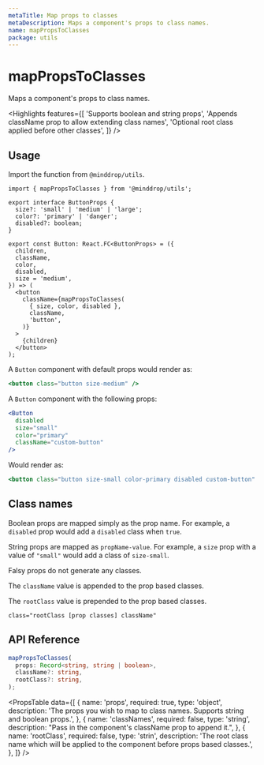 ```yaml
---
metaTitle: Map props to classes
metaDescription: Maps a component's props to class names.
name: mapPropsToClasses
package: utils
---
```


# mapPropsToClasses

<Description>Maps a component's props to class names.</Description>

<Highlights
  features={[
    'Supports boolean and string props',
    'Appends className prop to allow extending class names',
    'Optional root class applied before other classes',
  ]}
/>

## Usage

Import the function from `@minddrop/utils`.

```tsx
import { mapPropsToClasses } from '@minddrop/utils';

export interface ButtonProps {
  size?: 'small' | 'medium' | 'large';
  color?: 'primary' | 'danger';
  disabled?: boolean;
}

export const Button: React.FC<ButtonProps> = ({
  children,
  className,
  color,
  disabled,
  size = 'medium',
}) => (
  <button
    className={mapPropsToClasses(
      { size, color, disabled },
      className,
      'button',
    )}
  >
    {children}
  </button>
);
```

A `Button` component with default props would render as:

```jsx
<button class="button size-medium" />
```

A `Button` component with the following props:

```jsx
<Button
  disabled
  size="small"
  color="primary"
  className="custom-button"
/>
```

Would render as:

```jsx
<button class="button size-small color-primary disabled custom-button" />
```

## Class names

Boolean props are mapped simply as the prop name. For example, a `disabled` prop would add a `disabled` class when `true`.

String props are mapped as `propName-value`. For example, a `size` prop with a value of `"small"` would add a class of `size-small`.

Falsy props do not generate any classes.

The `className` value is appended to the prop based classes.

The `rootClass` value is prepended to the prop based classes.

`class="rootClass [prop classes] className"`

## API Reference

```ts
mapPropsToClasses(
  props: Record<string, string | boolean>,
  className?: string,
  rootClass?: string,
);
```

<PropsTable
  data={[
    {
      name: 'props',
      required: true,
      type: 'object',
      description:
        'The props you wish to map to class names. Supports string and boolean props.',
    },
    {
      name: 'classNames',
      required: false,
      type: 'string',
      description:
        "Pass in the component's className prop to append it.",
    },
    {
      name: 'rootClass',
      required: false,
      type: 'strin',
      description:
        'The root class name which will be applied to the component before props based classes.',
    },
  ]}
/>

